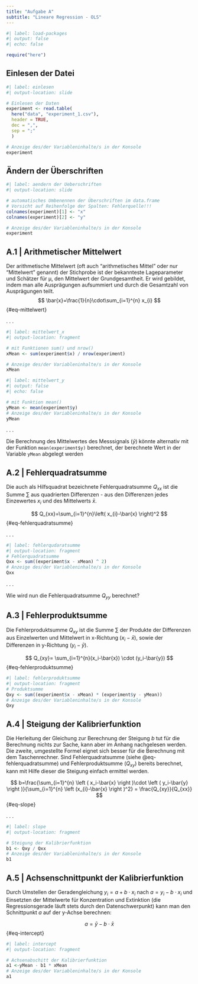 ```yaml
---
title: "Aufgabe A"
subtitle: "Lineare Regression - OLS"
---
```


```r
#| label: load-packages
#| output: false
#| echo: false

require("here")

```

## Einlesen der Datei

```r
#| label: einlesen
#| output-location: slide

# Einlesen der Daten
experiment <- read.table(
  here("data", "experiment_1.csv"),
  header = TRUE,
  dec = ",",
  sep = ";"
  )

# Anzeige des/der Variableninhalte/s in der Konsole
experiment
```

## Ändern der Überschriften

```r
#| label: aendern der Ueberschriften
#| output-location: slide

# automatisches Umbenennen der Überschriften im data.frame
# Vorsicht auf Reihenfolge der Spalten: Fehlerquelle!!!
colnames(experiment)[1] <- "x"
colnames(experiment)[2] <- "y"

# Anzeige des/der Variableninhalte/s in der Konsole
experiment
```

## A.1 \| Arithmetischer Mittelwert

Der arithmetische Mittelwert (oft auch "arithmetisches Mittel" oder nur "Mittelwert" genannt) der Stichprobe ist der bekannteste Lageparameter und Schätzer für µ, den Mittelwert der Grundgesamtheit. Er wird gebildet, indem man alle Ausprägungen aufsummiert und durch die Gesamtzahl von Ausprägungen teilt. $$
\bar{x}=\frac{1}{n}\cdot\sum_{i=1}^{n} x_{i}
$$ {#eq-mittelwert}

. . .

```r
#| label: mittelwert_x
#| output-location: fragment

# mit Funktionen sum() und nrow()
xMean <- sum(experiment$x) / nrow(experiment)

# Anzeige des/der Variableninhalte/s in der Konsole
xMean
```

```r
#| label: mittelwert_y
#| output: false
#| echo: false

# mit Funktion mean()
yMean <- mean(experiment$y)
# Anzeige des/der Variableninhalte/s in der Konsole
yMean
```

. . .

Die Berechnung des Mittelwertes des Messsignals ($\bar{y}$) könnte alternativ mit der Funktion `mean(experiment$y)` berechnet, der berechnete Wert in der Variable `yMean` abgelegt werden

## A.2 \| Fehlerquadratsumme

Die auch als Hilfsquadrat bezeichnete Fehlerquadratsumme $Q_{xx}$ ist die Summe $\sum$ aus quadrierten Differenzen - aus den Differenzen jedes Einzewertes $x_i$ und des Mittelwerts $\bar{x}$.

$$
    Q_{xx}=\sum_{i=1}^{n}\left( x_{i}-\bar{x} \right)^2
$$ {#eq-fehlerquadratsumme}

. . .

```r
#| label: fehlerqudaratsumme
#| output-location: fragment
# Fehlerquadratsumme
Qxx <- sum((experiment$x - xMean) ^ 2)
# Anzeige des/der Variableninhalte/s in der Konsole
Qxx
```

. . .

::: {.callout-tip appearance="minimal"}
Wie wird nun die Fehlerquadratsumme $Q_{yy}$ berechnet?
:::

## A.3 \| Fehlerproduktsumme

Die Fehlerproduktsumme $Q_{xy}$ ist die Summe $\sum$ der Produkte der Differenzen aus Einzelwerten und Mittelwert in x-Richtung $(x_i-\bar{x})$, sowie der Differenzen in y-Richtung $(y_i-\bar{y})$.

$$
Q_{xy}= \sum_{i=1}^{n}(x_i-\bar{x}) \cdot (y_i-\bar{y})
$$ {#eq-fehlerproduktsumme}

```r
#| label: fehlerproduktsumme
#| output-location: fragment
# Produktsumme
Qxy <- sum((experiment$x - xMean) * (experiment$y - yMean))
# Anzeige des/der Variableninhalte/s in der Konsole
Qxy
```

## A.4 \| Steigung der Kalibrierfunktion

Die Herleitung der Gleichung zur Berechnung der Steigung $b$ tut für die Berechnung nichts zur Sache, kann aber im Anhang nachgelesen werden. Die zweite, umgestellte Formel eignet sich besser für die Berechnung mit dem Taschenrechner. Sind Fehlerquadratsumme (siehe @eq-fehlerquadratsumme) und Fehlerproduktsumme ($Q_{xy}$) bereits berechnet, kann mit Hilfe dieser die Steigung einfach ermittel werden.

$$
b=\frac{\sum_{i=1}^{n} \left ( x_i-\bar{x} \right )\cdot \left (  y_i-\bar{y}  \right )}{\sum_{i=1}^{n} \left (x_{i}-\bar{x} \right )^2} =  \frac{Q_{xy}}{Q_{xx}} 
$$ {#eq-slope}

. . .

```r
#| label: slope
#| output-location: fragment

# Steigung der Kalibrierfunktion
b1 <- Qxy / Qxx
# Anzeige des/der Variableninhalte/s in der Konsole
b1
```

## A.5 \| Achsenschnittpunkt der Kalibrierfunktion

Durch Umstellen der Geradengleichung $y_i= a + b \cdot x_i$ nach $a = y_i - b \cdot x_i$ und Einsetzten der Mittelwerte für Konzentration und Extinktion (die Regressionsgerade läuft stets durch den Datenschwerpunkt) kann man den Schnittpunkt $a$ auf der y-Achse berechnen:

$$
a = \bar{y} - b \cdot \bar{x}
$$ {#eq-intercept}

```r
#| label: intercept
#| output-location: fragment

# Achsenabschitt der Kalibrierfunktion
a1 <-yMean - b1 * xMean 
# Anzeige des/der Variableninhalte/s in der Konsole
a1
```

